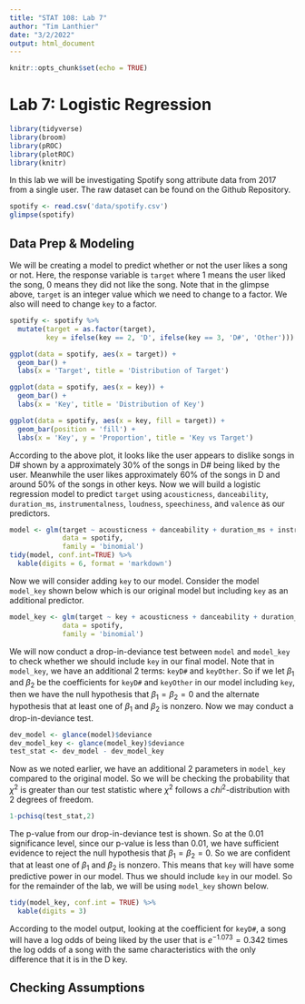 ```yaml
---
title: "STAT 108: Lab 7"
author: "Tim Lanthier"
date: "3/2/2022"
output: html_document
---
```


```r
knitr::opts_chunk$set(echo = TRUE)
```

# Lab 7: Logistic Regression
```r
library(tidyverse)
library(broom)
library(pROC)
library(plotROC)
library(knitr)
```

In this lab we will be investigating Spotify song attribute data from 2017 from a single user. The raw dataset can be found on the Github Repository.

```r
spotify <- read.csv('data/spotify.csv')
glimpse(spotify)
```


## Data Prep & Modeling

We will be creating a model to predict whether or not the user likes a song or not. Here, the response variable is `target` where 1 means the user liked the song, 0 means they did not like the song. Note that in the glimpse above, `target` is an integer value which we need to change to a factor. We also will need to change `key` to a factor.

```r
spotify <- spotify %>%
  mutate(target = as.factor(target), 
         key = ifelse(key == 2, 'D', ifelse(key == 3, 'D#', 'Other')))
```

```r
ggplot(data = spotify, aes(x = target)) +
  geom_bar() +
  labs(x = 'Target', title = 'Distribution of Target')

ggplot(data = spotify, aes(x = key)) +
  geom_bar() +
  labs(x = 'Key', title = 'Distribution of Key')

ggplot(data = spotify, aes(x = key, fill = target)) +
  geom_bar(position = 'fill') +
  labs(x = 'Key', y = 'Proportion', title = 'Key vs Target')
```
According to the above plot, it looks like the user appears to dislike songs in D# shown by a approximately 30\% of the songs in D# being liked by the user. Meanwhile the user likes approximately 60\% of the songs in D and around 50% of the songs in other keys. Now we will build a logistic regression model to predict `target` using `acousticness`, `danceability`, `duration_ms`, `instrumentalness`, `loudness`, `speechiness`, and `valence` as our predictors.

```r
model <- glm(target ~ acousticness + danceability + duration_ms + instrumentalness + loudness + speechiness + valence,  
             data = spotify, 
             family = 'binomial')
tidy(model, conf.int=TRUE) %>%
  kable(digits = 6, format = 'markdown')
```
Now we will consider adding `key` to our model. Consider the model `model_key` shown below which is our original model but including `key` as an additional predictor.

```r
model_key <- glm(target ~ key + acousticness + danceability + duration_ms + instrumentalness + loudness + speechiness + valence,  
             data = spotify, 
             family = 'binomial')
```
We will now conduct a drop-in-deviance test between `model` and `model_key` to check whether we should include `key` in our final model. Note that in `model_key`, we have an additional 2 terms: `keyD#` and `keyOther`. So if we let $\beta_1$ and $\beta_2$ be the coefficients for `keyD#` and `keyOther` in our model including `key`, then we have the null hypothesis that $\beta_1 = \beta_2 = 0$ and the alternate hypothesis that at least one of $\beta_1$ and $\beta_2$ is nonzero. Now we may conduct a drop-in-deviance test.

```r
dev_model <- glance(model)$deviance
dev_model_key <- glance(model_key)$deviance
test_stat <- dev_model - dev_model_key
```

Now as we noted earlier, we have an additional 2 parameters in `model_key` compared to the original model. So we will be checking the probability that $\chi^2$ is greater than our test statistic where $\chi^2$ follows a $chi^2$-distribution with 2 degrees of freedom.

```r
1-pchisq(test_stat,2)
```

The p-value from our drop-in-deviance test is shown. So at the 0.01 significance level, since our p-value is less than 0.01, we have sufficient evidence to reject the null hypothesis that $\beta_1 = \beta_2 = 0$. So we are confident that at least one of $\beta_1$ and $\beta_2$ is nonzero. This means that `key` will have some predictive power in our model. Thus we should include `key` in our model. So for the remainder of the lab, we will be using `model_key` shown below.

```r
tidy(model_key, conf.int = TRUE) %>%
  kable(digits = 3)
```

According to the model output, looking at the coefficient for `keyD#`, a song will have a log odds of being liked by the user that is $e^{-1.073} = 0.342$ times the log odds of a song with the same characteristics with the only difference that it is in the D key.

## Checking Assumptions

